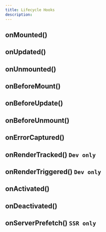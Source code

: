 ```yaml
---
title: Lifecycle Hooks
description: 
---
```


## onMounted()

## onUpdated()

## onUnmounted()

## onBeforeMount()

## onBeforeUpdate()

## onBeforeUnmount()

## onErrorCaptured()

## onRenderTracked() ``Dev only``

## onRenderTriggered() ``Dev only``

## onActivated()

## onDeactivated()

## onServerPrefetch() ``SSR only``
